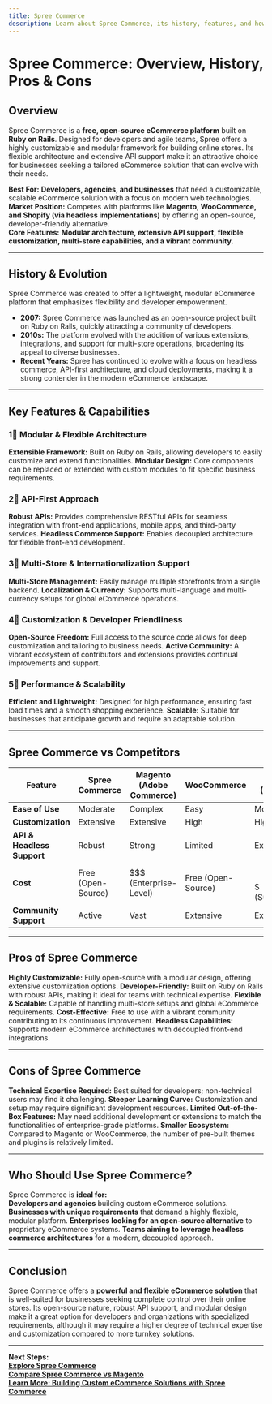 ```yaml
---
title: Spree Commerce
description: Learn about Spree Commerce, its history, features, and how it compares to other open-source eCommerce platforms.
---
```


# **Spree Commerce: Overview, History, Pros & Cons**

## **Overview**  
Spree Commerce is a **free, open-source eCommerce platform** built on **Ruby on Rails**. Designed for developers and agile teams, Spree offers a highly customizable and modular framework for building online stores. Its flexible architecture and extensive API support make it an attractive choice for businesses seeking a tailored eCommerce solution that can evolve with their needs.

 **Best For:** **Developers, agencies, and businesses** that need a customizable, scalable eCommerce solution with a focus on modern web technologies.  
 **Market Position:** Competes with platforms like **Magento, WooCommerce, and Shopify (via headless implementations)** by offering an open-source, developer-friendly alternative.  
 **Core Features:** **Modular architecture, extensive API support, flexible customization, multi-store capabilities, and a vibrant community.**

---

## **History & Evolution**  
Spree Commerce was created to offer a lightweight, modular eCommerce platform that emphasizes flexibility and developer empowerment.

- **2007:** Spree Commerce was launched as an open-source project built on Ruby on Rails, quickly attracting a community of developers.
- **2010s:** The platform evolved with the addition of various extensions, integrations, and support for multi-store operations, broadening its appeal to diverse businesses.
- **Recent Years:** Spree has continued to evolve with a focus on headless commerce, API-first architecture, and cloud deployments, making it a strong contender in the modern eCommerce landscape.

---

## **Key Features & Capabilities**

### **1⃣ Modular & Flexible Architecture**
 **Extensible Framework:** Built on Ruby on Rails, allowing developers to easily customize and extend functionalities.
 **Modular Design:** Core components can be replaced or extended with custom modules to fit specific business requirements.

### **2⃣ API-First Approach**
 **Robust APIs:** Provides comprehensive RESTful APIs for seamless integration with front-end applications, mobile apps, and third-party services.
 **Headless Commerce Support:** Enables decoupled architecture for flexible front-end development.

### **3⃣ Multi-Store & Internationalization Support**
 **Multi-Store Management:** Easily manage multiple storefronts from a single backend.
 **Localization & Currency:** Supports multi-language and multi-currency setups for global eCommerce operations.

### **4⃣ Customization & Developer Friendliness**
 **Open-Source Freedom:** Full access to the source code allows for deep customization and tailoring to business needs.
 **Active Community:** A vibrant ecosystem of contributors and extensions provides continual improvements and support.

### **5⃣ Performance & Scalability**
 **Efficient and Lightweight:** Designed for high performance, ensuring fast load times and a smooth shopping experience.
 **Scalable:** Suitable for businesses that anticipate growth and require an adaptable solution.

---

## **Spree Commerce vs Competitors**

| Feature                    | Spree Commerce    | Magento (Adobe Commerce) | WooCommerce      | Shopify (Headless) |
|----------------------------|-------------------|--------------------------|------------------|--------------------|
| **Ease of Use**            |  Moderate        |  Complex               |  Easy          |  Moderate        |
| **Customization**          |  Extensive      |  Extensive             |  High          |  High            |
| **API & Headless Support** |  Robust         |  Strong                |  Limited       |  Extensive       |
| **Cost**                   |  Free (Open-Source) | $$$ (Enterprise-Level)  |  Free (Open-Source) | $$-$$$ (Subscription) |
| **Community Support**      |  Active         |  Vast                  |  Extensive     |  Extensive       |

---

## **Pros of Spree Commerce**  
 **Highly Customizable:** Fully open-source with a modular design, offering extensive customization options.
 **Developer-Friendly:** Built on Ruby on Rails with robust APIs, making it ideal for teams with technical expertise.
 **Flexible & Scalable:** Capable of handling multi-store setups and global eCommerce requirements.
 **Cost-Effective:** Free to use with a vibrant community contributing to its continuous improvement.
 **Headless Capabilities:** Supports modern eCommerce architectures with decoupled front-end integrations.

---

## **Cons of Spree Commerce**  
 **Technical Expertise Required:** Best suited for developers; non-technical users may find it challenging.
 **Steeper Learning Curve:** Customization and setup may require significant development resources.
 **Limited Out-of-the-Box Features:** May need additional development or extensions to match the functionalities of enterprise-grade platforms.
 **Smaller Ecosystem:** Compared to Magento or WooCommerce, the number of pre-built themes and plugins is relatively limited.

---

## **Who Should Use Spree Commerce?**  
Spree Commerce is **ideal for:**  
 **Developers and agencies** building custom eCommerce solutions.
 **Businesses with unique requirements** that demand a highly flexible, modular platform.
 **Enterprises looking for an open-source alternative** to proprietary eCommerce systems.
 **Teams aiming to leverage headless commerce architectures** for a modern, decoupled approach.

---

## **Conclusion**  
Spree Commerce offers a **powerful and flexible eCommerce solution** that is well-suited for businesses seeking complete control over their online stores. Its open-source nature, robust API support, and modular design make it a great option for developers and organizations with specialized requirements, although it may require a higher degree of technical expertise and customization compared to more turnkey solutions.

---

 **Next Steps:**  
 **[Explore Spree Commerce](https://spreecommerce.org/)**  
 **[Compare Spree Commerce vs Magento](#)**  
 **[Learn More: Building Custom eCommerce Solutions with Spree Commerce](#)**
